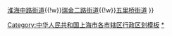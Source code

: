 {{Navbox Chinese County
|直辖市=上海市
|市辖区=卢湾区
|state={{{state<includeonly>|collapsed</includeonly>}}}
|街道=[[打浦桥街道]]{{!w}}[[淮海中路街道]]{{!w}}[[瑞金二路街道]]{{!w}}[[五里桥街道]]
}}<noinclude>
[[Category:中华人民共和国上海市各市辖区行政区划模板]]
[[Category:卢湾区|*]]
</noinclude>